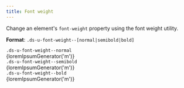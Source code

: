 ```yaml
---
title: Font weight
---
```


Change an element's `font-weight` property using the font weight utility.

**Format**: `.ds-u-font-weight--[normal|semibold|bold]`

<EmbeddedExample>
    <section class="example-list">
        <article>
            <code class="ds-u-margin-bottom--1">.ds-u-font-weight--normal</code>
            <div class="ds-u-font-weight--normal">{loremIpsumGenerator('m')}</div>
        </article>
        <article>
            <code class="ds-u-margin-bottom--1">.ds-u-font-weight--semibold</code>
            <div class="ds-u-font-weight--semibold">{loremIpsumGenerator('m')}</div>
        </article>
        <article>
            <code class="ds-u-margin-bottom--1">.ds-u-font-weight--bold</code>
            <div class="ds-u-font-weight--bold">{loremIpsumGenerator('m')}</div>
        </article>
    </section>
</EmbeddedExample>
